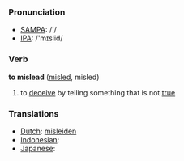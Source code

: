=== Pronunciation ===
*[[w:SAMPA|SAMPA]]: /'/
*[[w:IPA|IPA]]: /'mɪslid/

=== Verb ===

'''to mislead''' ([[misled]], misled)

# to [[deceive]] by telling something that is not [[true]]

=== Translations ===
*[[Dutch]]: [[misleiden]]
*[[Indonesian]]: [[]]
*[[Japanese]]: [[]]